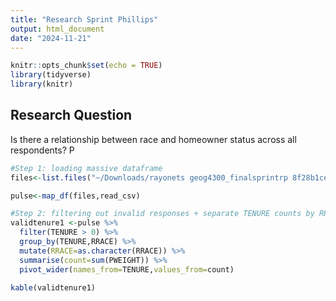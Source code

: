 ```yaml
---
title: "Research Sprint Phillips"
output: html_document
date: "2024-11-21"
---
```


```r
knitr::opts_chunk$set(echo = TRUE)
library(tidyverse)
library(knitr)
```

## Research Question

Is there a relationship between race and homeowner status across all respondents? P

```r
#Step 1: loading massive dataframe 
files<-list.files("~/Downloads/rayonets geog4300_finalsprintrp 8f28b1ceec36cac35557caaa4490f543e239780a data-census_pulse_2023",recursive = TRUE,full.names = TRUE,pattern="puf")

pulse<-map_df(files,read_csv)

#Step 2: filtering out invalid responses + separate TENURE counts by RRACE
validtenure1 <-pulse %>%
  filter(TENURE > 0) %>%
  group_by(TENURE,RRACE) %>%
  mutate(RRACE=as.character(RRACE)) %>%
  summarise(count=sum(PWEIGHT)) %>%
  pivot_wider(names_from=TENURE,values_from=count)

kable(validtenure1)
  
```

## 

```r
```

